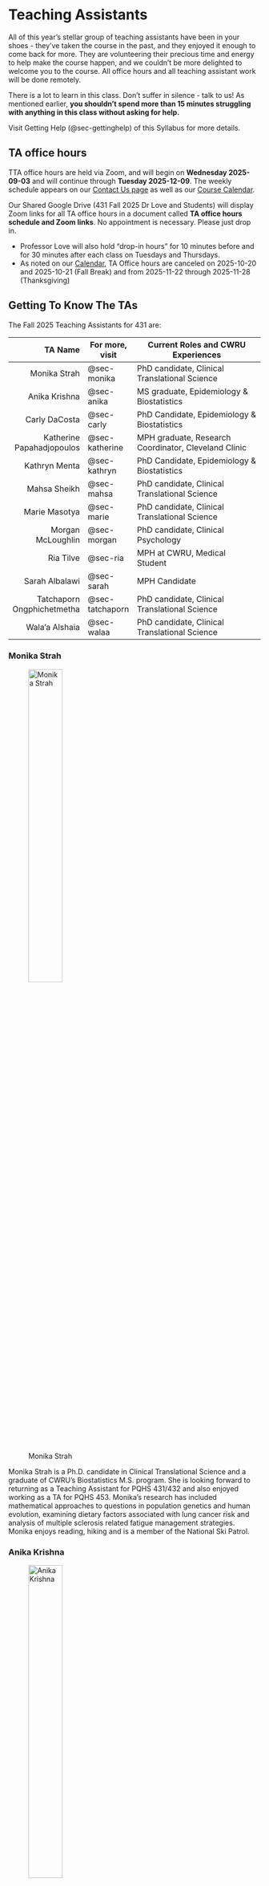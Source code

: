 # Teaching Assistants {#sec-teachingassistants}

All of this year's stellar group of teaching assistants have been in your shoes - they've taken the course in the past, and they enjoyed it enough to come back for more. They are volunteering their precious time and energy to help make the course happen, and we couldn't be more delighted to welcome you to the course. All office hours and all teaching assistant work will be done remotely.

There is a lot to learn in this class. Don't suffer in silence - talk to us! As mentioned earlier, **you shouldn't spend more than 15 minutes struggling with anything in this class without asking for help.**

Visit Getting Help (@sec-gettinghelp) of this Syllabus for more details.

## TA office hours

TTA office hours are held via Zoom, and will begin on **Wednesday 2025-09-03** and will continue through **Tuesday 2025-12-09**. The weekly schedule appears on our [Contact Us page](https://thomaselove.github.io/431-2025/contact.html) as well as our [Course Calendar](https://thomaselove.github.io/431-2025/calendar.html).

Our Shared Google Drive (431 Fall 2025 Dr Love and Students) will display Zoom links for all TA office hours in a document called **TA office hours schedule and Zoom links**. No appointment is necessary. Please just drop in.

- Professor Love will also hold “drop-in hours” for 10 minutes before and for 30 minutes after each class on Tuesdays and Thursdays.
- As noted on our [Calendar](https://thomaselove.github.io/431-2025/calendar.html), TA Office hours are canceled on 2025-10-20 and 2025-10-21 (Fall Break) and from 2025-11-22 through 2025-11-28 (Thanksgiving)

## Getting To Know The TAs

The Fall 2025 Teaching Assistants for 431 are:

TA Name | For more, visit | Current Roles and CWRU Experiences
--------------: | ------------- | ------------------------------------------
Monika Strah | @sec-monika | PhD candidate, Clinical Translational Science
Anika Krishna | @sec-anika | MS graduate, Epidemiology & Biostatistics
Carly DaCosta | @sec-carly | PhD Candidate, Epidemiology & Biostatistics
Katherine Papahadjopoulos | @sec-katherine | MPH graduate, Research Coordinator, Cleveland Clinic
Kathryn Menta | @sec-kathryn | PhD Candidate, Epidemiology & Biostatistics
Mahsa Sheikh | @sec-mahsa | PhD candidate, Clinical Translational Science
Marie Masotya | @sec-marie | PhD candidate, Clinical Translational Science
Morgan McLoughlin | @sec-morgan | PhD candidate, Clinical Psychology
Ria Tilve | @sec-ria | MPH at CWRU, Medical Student
Sarah Albalawi | @sec-sarah | MPH Candidate
Tatchaporn Ongphichetmetha | @sec-tatchaporn | PhD candidate, Clinical Translational Science
Wala'a Alshaia | @sec-walaa | PhD candidate, Clinical Translational Science

### Monika Strah {#sec-monika}

![Monika Strah](images/Monika_Strah.png){width=40%}

Monika Strah is a Ph.D. candidate in Clinical Translational Science and a graduate of CWRU's Biostatistics M.S. program. She is looking forward to returning as a Teaching Assistant for PQHS 431/432 and also enjoyed working as a TA for PQHS 453. Monika’s research has included mathematical approaches to questions in population genetics and human evolution, examining dietary factors associated with lung cancer risk and analysis of multiple sclerosis related fatigue management strategies. Monika enjoys reading, hiking and is a member of the National Ski Patrol.

### Anika Krishna {#sec-anika}

![Anika Krishna](images/Anika_Krishna.png){width=40%}

Anika is a recent graduate of the M.S. Biostatistics program. She also received her Master's in Public Health and B.A. in Anthropology from CWRU in 2024. Her research interests are in mental health, social epidemiology, and health equity. In her free time, she likes to cook, spend time with her dog, workout, and go to concerts and shows.

### Carly DaCosta {#sec-carly}

Photo and information to come.

### Katherine Papahadjopoulos {#sec-katherine}

![Katherine Papahadjopoulos](images/Katherine_Papahadjopoulos.png){width=40%}

Katherine Papahadjopoulos is a recent graduate of CWRU’s IGS MPH program with concentrations in Population Health Research and Health Promotion & Disease Prevention. She is currently a Research Coordinator at the Cleveland Clinic in the Pediatric Cardiology department. The skills and knowledge she obtained from 431/432 have been instrumental in her work and research. Outside of work and research, Katherine enjoys photography, cooking, traveling, reading, and playing with her dogs.

### Kathryn Menta {#sec-kathryn}

![Kathryn Menta](images/Kathryn_Menta.png){width=40%}

Kathryn Menta is a third year PhD student in Epidemiology and Biostatistics within the Department of Population & Quantitative Health Sciences. She worked as a crime scene investigator and forensic DNA technician for about seven years before returning to school to complete a new BS in mathematics and statistics at the University of Missouri, Kansas City. She then completed both a Master’s in mathematics and a Master’s in statistics at the same institution before coming to CWRU to start her PhD. Her current research is in dynamic treatment regimens focusing on clinical decision making for multiple sclerosis drug treatments. Outside of school, Kathryn enjoys spending time with her husband and two cats, crafting, and binge watching numerous true crime shows and podcasts. 


### Mahsa Sheikh {#sec-mahsa}

![Mahsa Sheikh](images/Mahsa_Sheikh.png){width=40%}

Seyyedeh Mahsa Sheikholeslamian, DDS, MSc, is a second-year PhD student in
Clinical Translational Science at the Department of Quantitative and Population Health Sciences, Case Western Reserve University. She has worked with the Evidence Foundation on methodology research, contributing to projects involving critical appraisal, data extraction, interpretation of complex results, and preparing guidelines and evidence summaries for decision-making. Before joining the CTS program, she earned her DDS from Guilan University of Medical Sciences and a master’s degree in Restorative Dentistry from Shahid Beheshti University of Medical Sciences. She also has nearly a decade of experience teaching as an assistant professor in dental schools. This semester, she looks forward to supporting students in PQHS/CRSP/MPHP 431 as a teaching assistant. Outside of academics, she enjoys cooking Persian food, visiting museums, and spending time with her daughter and spouse.


### Marie Masotya {#sec-marie}

![Marie Masotya](images/Marie_Masotya.png){width=40%}

Marie Masotya, MPH, is a PhD student in the Clinical Translational Science program. She is Senior Research Coordinator at University Hospitals (UH) Rainbow Center for Child Health and Policy where she manages research, quality and community-based projects. She represents UH Rainbow on several multi-sectoral community partnerships focused on child health and health equity. These include Better Health Partnership, Lead Safe Cleveland Coalition, and the Community-Based Participatory Research Network. Marie took full advantage of TA support in Fall 2022 when she took 431. She looks forward to returning that support to others this semester. When not doing research, you will find her enjoying live theater, music, and adventures with her spouse and 3 children.

### Morgan McLoughlin {#sec-morgan}

![Morgan McLoughlin](images/morgan_mcLoughlin.png){width=40%}

Morgan McLoughlin is a third-year student in the Clinical Psychology PhD program at CWRU, studying parent-child relationships, parenting interventions, and patient experiences and preferences in mental health treatment. Originally from Berkeley and Los Angeles, California, he held research positions at UC Irvine and the University of Pittsburgh before moving to Cleveland two years ago. He enjoys going to museums and theater performances around the city as well as visiting hiking trails and karaoke bars. At CWRU, he also helps run the Tea and Chocolate club (Instagram @cwru_tea_chocolate), a campus group organizing monthly social events for graduate and professional students. As a former K-12 educator, he enjoys teaching and mentoring and is excited to serve as a TA for the 431 course. 

### Ria Tilve {#sec-ria}

![Ria Tilve](images/Ria_Tilve.png){width=40%}

Ria Tilve is a third year medical student at CWRU. After completing her bachelor’s in Biochemistry, she obtained her MPH in Population Health Research at CWRU. Her current research focuses on musculoskeletal health and biomedical imaging. Ria took 431 and 432 during the 2021-2022 school year, and she is applying those skills in her research projects. Outside of studying, Ria enjoys spending time with her family, running, watching sports, and exploring new places.


### Sarah Albalawi {#sec-sarah}

![Sarah Albalawi](images/Sarah_Albalawi.png){width=40%}

Sarah Albalawi is a general dentist who is currently pursuing a Master of Public Health at Case Western Reserve University. She earned a Bachelor of Dental Medicine from King Saud University in her home country, Saudi Arabia. Her research focuses on improving oral health outcomes for medically compromised patients and expanding dental services in rural communities. Outside of academia, Sarah enjoys baking and floral photography.

### Tatchaporn Ongphichetmetha {#sec-tatchaporn}

![Tatchaporn Ongphichetmetha](images/tatchaporn.png){width=40%}

Tatchaporn Ongphichetmetha is a Ph.D. student in Clinical Translational Science at CWRU and a research fellow at the Cleveland Clinic Mellen Center for Multiple Sclerosis. Her research interests include autoimmune neurological disorders and multiple sclerosis. She completed her medical degree and neurology training in Thailand. During the 2024-2025 academic year, Tatchaporn took 431 and 432, and she is now applying those skills to her own research projects. Outside of her studies, she enjoys spending time with her family, traveling, and baking.

### Walaa Alshaia {#sec-walaa}

![Wala'a Alshaia](images/walaa_alshaia.png){width=40%}

Wala’a Alshaia is a PhD student in the Clinical Translational Science program. She earned her undergraduate degree in Clinical Nutrition from Imam Abdulrahman bin Faisal University and a Master of Science in Human Nutrition from Columbia University. Her current research focuses on the dynamic interplay between modifiable lifestyle factors and cancer risk in individuals with inherited genetic predispositions. Wala'a remembers the impact of TA support when she was a student in 431 in Fall 2023 and is excited to offer that same guidance this semester. Beyond her academic work, she enjoys practicing Arabic calligraphy, brewing coffee with a good friend, and embracing new adventures.
